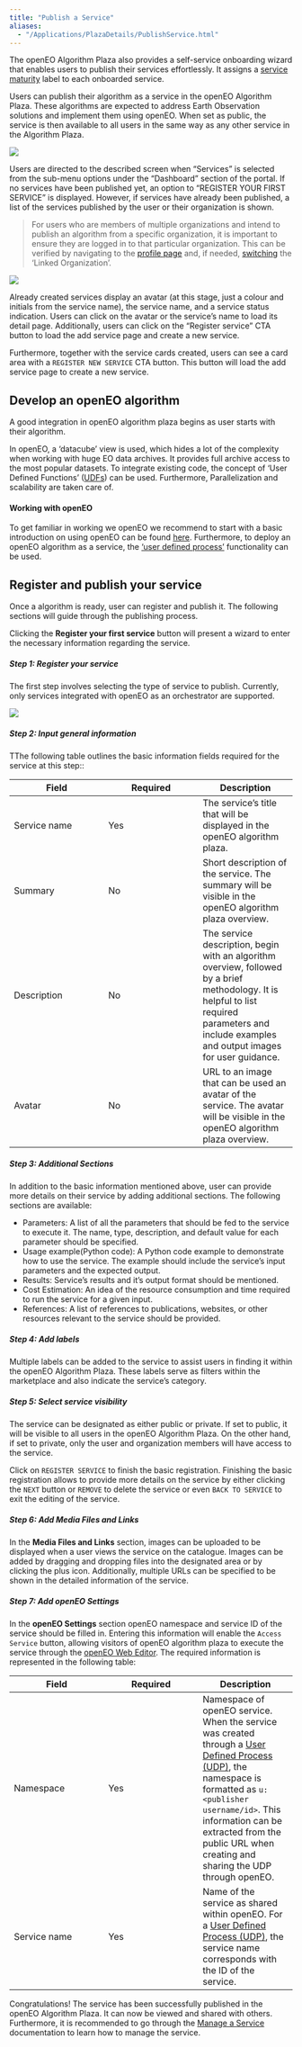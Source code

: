 ```yaml
---
title: "Publish a Service"
aliases: 
  - "/Applications/PlazaDetails/PublishService.html"
---
```

The openEO Algorithm Plaza also provides a self-service onboarding wizard that enables users to publish their services effortlessly. It assigns a [service maturity](ServiceMaturity.qmd) label to each onboarded service.

Users can publish their algorithm as a service in the openEO Algorithm Plaza. These algorithms are expected to address Earth Observation solutions and implement them using openEO. When set as public, the service is then available to all users in the same way as any other service in the Algorithm Plaza. 

![](../_images/PlazaManageService.png)

Users are directed to the described screen when "Services" is selected from the sub-menu options under the "Dashboard" section of the portal. If no services have been published yet, an option to "REGISTER YOUR FIRST SERVICE" is displayed. However, if services have already been published, a list of the services published by the user or their organization is shown.


> For users who are members of multiple organizations and intend to publish an algorithm from a specific organization, it is important to ensure they are logged in to that particular organization. This can be verified by navigating to the [profile page](ManageOrg.qmd) and, if needed, [switching](ManageOrg.qmd#switch-between-organisation) the 'Linked Organization'.

![](../_images/services_list.png)

Already created services display an avatar (at this stage, just a colour and initials from the service name), the service name, and a service status indication. Users can click on the avatar or the service's name to load its detail page. Additionally, users can click on the "Register service" CTA button to load the add service page and create a new service.

Furthermore, together with the service cards created, users can see a card area with a `REGISTER NEW SERVICE` CTA button. This button will load the add service page to create a new service.

## Develop an openEO algorithm

A good integration in openEO algorithm plaza begins as user starts with their algorithm.

In openEO, a 'datacube' view is used, which hides a lot of the complexity when working with huge EO data archives.
It provides full archive access to the most popular datasets. 
To integrate existing code, the concept of 'User Defined Functions' ([UDFs](https://open-eo.github.io/openeo-python-client/udf.html){target="_blank"}) can be used. Furthermore, Parallelization and scalability are taken care of.

#### Working with openEO

To get familiar in working we openEO we recommend to start with a basic introduction on using openEO can be found [here](https://documentation.dataspace.copernicus.eu/APIs/openEO/openEO.html){target="_blank"}. Furthermore, to deploy an openEO algorithm as a service, the ['user defined process'](https://open-eo.github.io/openeo-python-client/udp.html){target="_blank"} functionality can be used.

## Register and publish your service

Once a algorithm is ready, user can register and publish it. 
The following sections will guide through the publishing process.

Clicking the **Register your first service** button will present a wizard to enter the necessary information regarding the service.

##### Step 1: Register your service

The first step involves selecting the type of service to publish. Currently, only services integrated with openEO as an orchestrator are supported.

![](../_images/select_service.png)

##### Step 2: Input general information

TThe following table outlines the basic information fields required for the service at this step::

| Field | Required | Description |
| --- | --- | --- |
| Service name | Yes | The service's title that will be displayed in the openEO algorithm plaza. |
| Summary | No | Short description of the service. The summary will be visible in the openEO algorithm plaza overview.|
| Description | No | The service description, begin with an algorithm overview, followed by a brief methodology. It is helpful to list required parameters and include examples and output images for user guidance.|
| Avatar | No | URL to an image that can be used an avatar of the service. The avatar will be visible in the openEO algorithm plaza overview. |

##### Step 3: Additional Sections

In addition to the basic information mentioned above, user can provide more details on their service by adding additional sections. The following sections are available:

* Parameters: A list of all the parameters that should be fed to the service to execute it. The name, type, description, and default value for each parameter should be specified.
* Usage example(Python code): A Python code example to demonstrate how to use the service. The example should include the service's input parameters and the expected output.
* Results: Service's results and it's output format should be mentioned.
* Cost Estimation: An idea of the resource consumption and time required to run the service for a given input.
* References: A list of references to publications, websites, or other resources relevant to the service should be provided. 

##### Step 4: Add labels

Multiple labels can be added to the service to assist users in finding it within the openEO Algorithm Plaza. These labels serve as filters within the marketplace and also indicate the service's category.

##### Step 5: Select service visibility

The service can be designated as either public or private. If set to public, it will be visible to all users in the openEO Algorithm Plaza. On the other hand, if set to private, only the user and organization members will have access to the service.

Click on `REGISTER SERVICE` to finish the basic registration.
Finishing the basic registration allows to provide more details on the service by either clicking the `NEXT` button or `REMOVE` to delete the service or even `BACK TO SERVICE` to exit the editing of the service.

##### Step 6: Add Media Files and Links

In the **Media Files and Links** section, images can be uploaded to be displayed when a user views the service on the catalogue. Images can be added by dragging and dropping files into the designated area or by clicking the plus icon. Additionally, multiple URLs can be specified to be shown in the detailed information of the service.

##### Step 7: Add openEO Settings

In the **openEO Settings** section openEO namespace and service ID of the service should be filled in.
Entering this information will enable the `Access Service` button, allowing visitors of openEO algorithm plaza to execute the service through the [openEO Web Editor](https://openeo.dataspace.copernicus.eu/){target="_blank"}.
The required information is represented in the following table:

| Field | Required | Description |
| --- | --- | --- |
| Namespace | Yes | Namespace of openEO service. When the service was created through a [User Defined Process (UDP)](https://open-eo.github.io/openeo-python-client/cookbook/udp_sharing.html){target="_blank"}, the namespace is formatted as `u:<publisher username/id>`. This information can be extracted from the public URL when creating and sharing the UDP through openEO. |
| Service name | Yes | Name of the service as shared within openEO. For a [User Defined Process (UDP)](https://open-eo.github.io/openeo-python-client/cookbook/udp_sharing.html){target="_blank"}, the service name corresponds with the ID of the service. |


Congratulations! The service has been successfully published in the openEO Algorithm Plaza. It can now be viewed and shared with others. Furthermore, it is recommended to go through the [Manage a Service](ManageService.qmd) documentation to learn how to manage the service.